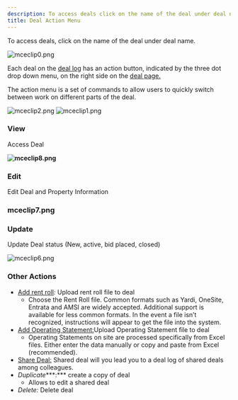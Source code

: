 ```yaml
---
description: To access deals click on the name of the deal under deal name
title: Deal Action Menu
---
```


To access deals, click on the name of the deal under deal name. 


<Frame caption="Overview of customizable report options for property and research data.">
  <img src="/images/radix/f387ba8a59f910c38b77fa8364e803d4084856c2.png" alt="mceclip0.png" />
</Frame>


Each deal on the [deal log](kb://article/zendesk:rediq:360039947931) has an action button, indicated by the three dot drop down menu, on the right side on the [deal page.](kb://article/zendesk:rediq:360040555431) 


The action menu is a set of commands to allow users to quickly switch between work on different parts of the deal.


<Frame caption="Portfolio performance dashboard displaying property metrics and date range selection options.">
  <img src="/images/radix/06c2a4af832f6b28d8e42d035b017425e8b51697.png" alt="mceclip2.png" />
</Frame>


<Frame caption="List of recommended property comparables with map view.">
  <img src="/images/radix/c136dea20df8f50338831d30b42966dcde26818c.png" alt="mceclip1.png" />
</Frame>


### **View**


Access Deal


**![mceclip8.png](/images/radix/f7f18010c9cccd87dd6baffe073dcceecb6ced20.png)**


### **Edit**


Edit Deal and Property Information

### mceclip7.png


### 


### **Update**


Update Deal status (New, active, bid placed, closed)
 


<Frame caption="Dashboard displaying portfolio performance metrics and properties to review.">
  <img src="/images/radix/7e492d798b52e6909669b5116cf4542b6811e820.png" alt="mceclip6.png" />
</Frame>


### **Other Actions**


* [Add rent roll](kb://article/zendesk:rediq:360040524412)*:* Upload rent roll file to deal 
	+ Choose the Rent Roll file. Common formats such as Yardi, OneSite, Entrata and AMSI are widely accepted. Additional support is available for less common formats. In the event a file isn’t recognized, instructions will appear to get the file into the system.
* [Add Operating Statement:](kb://article/zendesk:rediq:360036412071)Upload Operating Statement file to deal
	+ Operating Statements on site are processed specifically from Excel files. Either enter the data manually or copy and paste from Excel (recommended).
* [Share Deal:](kb://article/zendesk:rediq:360050448112) Shared deal will you lead you to a deal log of shared deals among colleagues.
* *Duplicate****:*** create a copy of deal  
	+ Allows to edit a shared deal
* *Delete:* Delete deal